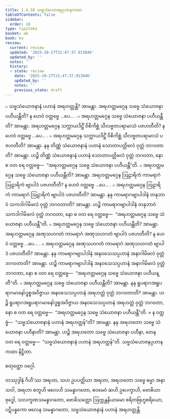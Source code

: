 ```yaml
---
title: 1.4.10 သဗ္ဗသံယောဇနပ္ပဟာနကထာ
tableOfContents: false
sidebar:
  order: 10
type: tipitaka
basket: ab
book: kv
review:
  current: review
  updated: '2025-10-27T21:47:37.913046'
  updated_by: ''
  notes: ''
  history:
  - state: review
    date: '2025-10-27T21:47:37.913046'
    updated_by: ''
    notes: ''
    previous_state: draft
---
```



<ReviewStatus review={frontmatter.review} showDetails={true} />

<HypothesisAnnotation frontmatter={frontmatter} />

<DynamicBreadcrumb />

<Division number="413" book="kv" e="ch" v="32" p="225">

<Paragraph number="1454" book="kv">
๐ သဗ္ဗသံယောဇနာနံ ပဟာနံ အရဟတ္တန္တိ? အာမန္တာ. အရဟတ္တမဂ္ဂေန သဗ္ဗေ သံယောဇနာ ပဟီယန္တီတိ? န ဟေဝံ ဝတ္တဗ္ဗေ …ပေ… .
</Paragraph>

<Paragraph number="1455" book="kv">
๐ အရဟတ္တမဂ္ဂေန သဗ္ဗေ သံယောဇနာ ပဟီယန္တီတိ? အာမန္တာ. အရဟတ္တမဂ္ဂေန သက္ကာယဒိဋ္ဌိံ ဝိစိကိစ္ဆံ သီလဗ္ဗတပရာမာသံ ပဇဟတီတိ? န ဟေဝံ ဝတ္တဗ္ဗေ …ပေ… .
</Paragraph>

<Paragraph number="1456" book="kv">
๐ အရဟတ္တမဂ္ဂေန သက္ကာယဒိဋ္ဌိံ ဝိစိကိစ္ဆံ သီလဗ္ဗတပရာမာသံ ပဇဟတီတိ? အာမန္တာ. နနု တိဏ္ဏံ သံယောဇနာနံ ပဟာနံ သောတာပတ္တိဖလံ ဝုတ္တံ ဘဂဝတာတိ? အာမန္တာ. ဟဉ္စိ တိဏ္ဏံ သံယောဇနာနံ ပဟာနံ သောတာပတ္တိဖလံ ဝုတ္တံ ဘဂဝတာ, နော စ ဝတ ရေ ဝတ္တဗ္ဗေ—  “အရဟတ္တမဂ္ဂေန သဗ္ဗေ သံယောဇနာ ပဟီယန္တီ”တိ.
</Paragraph>

</Division>
<Division number="414" book="kv" e="ch" v="32" p="225">

<Paragraph number="1457" book="kv">
๐ အရဟတ္တမဂ္ဂေန သဗ္ဗေ သံယောဇနာ ပဟီယန္တီတိ? အာမန္တာ. အရဟတ္တမဂ္ဂေန ဩဠာရိကံ ကာမရာဂံ ဩဠာရိကံ ဗျာပါဒံ ပဇဟတီတိ? န ဟေဝံ ဝတ္တဗ္ဗေ …ပေ… .
</Paragraph>

</Division>
<Division number="415" book="kv" e="ch" v="32" p="225">

<Paragraph number="1458" book="kv">
๐ အရဟတ္တမဂ္ဂေန ဩဠာရိကံ ကာမရာဂံ ဩဠာရိကံ ဗျာပါဒံ ပဇဟတီတိ? အာမန္တာ. နနု ကာမရာဂဗျာပါဒါနံ တနုဘာဝံ သကဒါဂါမိဖလံ ဝုတ္တံ ဘဂဝတာတိ? အာမန္တာ. ဟဉ္စိ ကာမရာဂဗျာပါဒါနံ တနုဘာဝံ သကဒါဂါမိဖလံ ဝုတ္တံ ဘဂဝတာ, နော စ ဝတ ရေ ဝတ္တဗ္ဗေ—  “အရဟတ္တမဂ္ဂေန သဗ္ဗေ သံယောဇနာ ပဟီယန္တီ”တိ.
</Paragraph>

<Paragraph number="1459" book="kv">
๐ အရဟတ္တမဂ္ဂေန သဗ္ဗေ သံယောဇနာ ပဟီယန္တီတိ? အာမန္တာ. အရဟတ္တမဂ္ဂေန အဏုသဟဂတံ ကာမရာဂံ အဏုသဟဂတံ ဗျာပါဒံ ပဇဟတီတိ? န ဟေဝံ ဝတ္တဗ္ဗေ …ပေ… .
</Paragraph>

</Division>
<Division number="416" book="kv" e="ch" v="32" p="226">

<Paragraph number="1460" book="kv">
๐ အရဟတ္တမဂ္ဂေန အဏုသဟဂတံ ကာမရာဂံ အဏုသဟဂတံ ဗျာပါဒံ ပဇဟတီတိ? အာမန္တာ. နနု ကာမရာဂဗျာပါဒါနံ အနဝသေသပ္ပဟာနံ အနာဂါမိဖလံ ဝုတ္တံ ဘဂဝတာတိ? အာမန္တာ. ဟဉ္စိ ကာမရာဂဗျာပါဒါနံ အနဝသေသပ္ပဟာနံ အနာဂါမိဖလံ ဝုတ္တံ ဘဂဝတာ, နော စ ဝတ ရေ ဝတ္တဗ္ဗေ—  “အရဟတ္တမဂ္ဂေန သဗ္ဗေ သံယောဇနာ ပဟီယန္တီ”တိ.
</Paragraph>

<Paragraph number="1461" book="kv">
๐ အရဟတ္တမဂ္ဂေန သဗ္ဗေ သံယောဇနာ ပဟီယန္တီတိ? အာမန္တာ. နနု ရူပရာဂအရူပရာဂမာနော်ဒ္ဓစ္စအဝိဇ္ဇာယ အနဝသေသပ္ပဟာနံ အရဟတ္တံ ဝုတ္တံ ဘဂဝတာတိ? အာမန္တာ. ဟဉ္စိ ရူပရာဂအရူပရာဂမာနော်ဒ္ဓစ္စအဝိဇ္ဇာယ အနဝသေသပ္ပဟာနံ အရဟတ္တံ ဝုတ္တံ ဘဂဝတာ, နော စ ဝတ ရေ ဝတ္တဗ္ဗေ—  “အရဟတ္တမဂ္ဂေန သဗ္ဗေ သံယောဇနာ ပဟီယန္တီ”တိ.
</Paragraph>

</Division>
<Division number="417" book="kv" e="ch" v="32" p="226">

<Paragraph number="1462" book="kv">
× န ဝတ္တဗ္ဗံ—  “သဗ္ဗသံယောဇနာနံ ပဟာနံ အရဟတ္တန်”တိ? အာမန္တာ. နနု အရဟတော သဗ္ဗေ သံယောဇနာ ပဟီနာတိ? အာမန္တာ. ဟဉ္စိ အရဟတော သဗ္ဗေ သံယောဇနာ ပဟီနာ, တေန ဝတ ရေ ဝတ္တဗ္ဗေ—  “သဗ္ဗသံယောဇနာနံ ပဟာနံ အရဟတ္တန်”တိ.

</Paragraph>
</Division>

<Paragraph number="1463" type="center" book="kv">
သဗ္ဗသံယောဇနပ္ပဟာနကထာ နိဋ္ဌိတာ.

  
စတုတ္ထော ဝဂ္ဂေါ.



</Paragraph>

<Paragraph number="1464" type="center" book="kv">
တဿုဒ္ဒါနံ


</Paragraph>

<Paragraph number="1465" book="kv">
ဂိဟိ’ဿ အရဟာ, သဟ ဥပပတ္တိယာ အရဟာ, အရဟတော သဗ္ဗေ ဓမ္မာ အနာသဝါ, အရဟာ စတူဟိ ဖလေဟိ သမန္နာဂတော, ဧဝမေဝံ ဆဟိ ဥပေက္ခာဟိ, ဗောဓိယာ ဗုဒ္ဓေါ, သလက္ခဏသမန္နာဂတော, ဗောဓိသတ္တော ဩက္ကန္တနိယာမော စရိတဗြဟ္မစရိယော, ပဋိပန္နကော ဖလေန သမန္နာဂတော, သဗ္ဗသံယောဇနာနံ ပဟာနံ အရဟတ္တန္တိ.
</Paragraph>